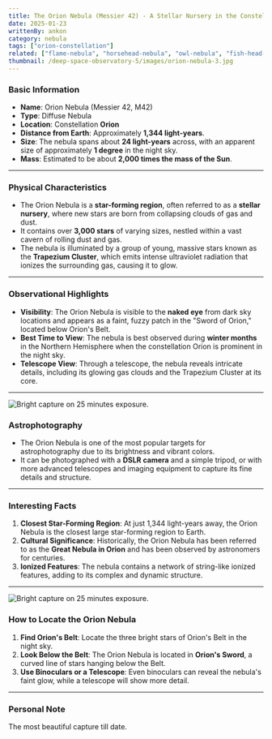 ```yaml
---
title: The Orion Nebula (Messier 42) - A Stellar Nursery in the Constellation Orion
date: 2025-01-23
writtenBy: ankon
category: nebula
tags: ["orion-constellation"]
related: ["flame-nebula", "horsehead-nebula", "owl-nebula", "fish-head-nebula", "crescent-nebula"]
thumbnail: /deep-space-observatory-5/images/orion-nebula-3.jpg
---
```


<Highlight title="The Orion Nebula (Messier 42)" subtitle="A Stellar Nursery in the Constellation Orion" />

### **Basic Information**
- **Name**: Orion Nebula (Messier 42, M42)
- **Type**: Diffuse Nebula
- **Location**: Constellation **Orion**
- **Distance from Earth**: Approximately **1,344 light-years**.
- **Size**: The nebula spans about **24 light-years** across, with an apparent size of approximately **1 degree** in the night sky.
- **Mass**: Estimated to be about **2,000 times the mass of the Sun**.

---

### **Physical Characteristics**
- The Orion Nebula is a **star-forming region**, often referred to as a **stellar nursery**, where new stars are born from collapsing clouds of gas and dust.
- It contains over **3,000 stars** of varying sizes, nestled within a vast cavern of rolling dust and gas.
- The nebula is illuminated by a group of young, massive stars known as the **Trapezium Cluster**, which emits intense ultraviolet radiation that ionizes the surrounding gas, causing it to glow.

---

### **Observational Highlights**
- **Visibility**: The Orion Nebula is visible to the **naked eye** from dark sky locations and appears as a faint, fuzzy patch in the "Sword of Orion," located below Orion's Belt.
- **Best Time to View**: The nebula is best observed during **winter months** in the Northern Hemisphere when the constellation Orion is prominent in the night sky.
- **Telescope View**: Through a telescope, the nebula reveals intricate details, including its glowing gas clouds and the Trapezium Cluster at its core.

---

![Bright capture on 25 minutes exposure.](/deep-space-observatory-5/images/orion-nebula.jpg)
### **Astrophotography**
- The Orion Nebula is one of the most popular targets for astrophotography due to its brightness and vibrant colors.
- It can be photographed with a **DSLR camera** and a simple tripod, or with more advanced telescopes and imaging equipment to capture its fine details and structure.

---

### **Interesting Facts**
1. **Closest Star-Forming Region**: At just 1,344 light-years away, the Orion Nebula is the closest large star-forming region to Earth.
2. **Cultural Significance**: Historically, the Orion Nebula has been referred to as the **Great Nebula in Orion** and has been observed by astronomers for centuries.
3. **Ionized Features**: The nebula contains a network of string-like ionized features, adding to its complex and dynamic structure.

---

![Bright capture on 25 minutes exposure.](/deep-space-observatory-5/images/orion-nebula-1.JPG)
### **How to Locate the Orion Nebula**
1. **Find Orion's Belt**: Locate the three bright stars of Orion's Belt in the night sky.
2. **Look Below the Belt**: The Orion Nebula is located in **Orion's Sword**, a curved line of stars hanging below the Belt.
3. **Use Binoculars or a Telescope**: Even binoculars can reveal the nebula's faint glow, while a telescope will show more detail.

---

### **Personal Note**
The most beautiful capture till date.
